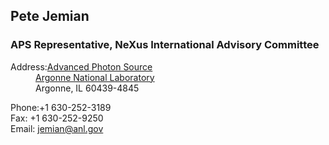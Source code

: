 ==Pete Jemian==
===APS Representative, NeXus International Advisory Committee===
;Address:[http://www.aps.anl.gov Advanced Photon Source]
:[http://www.anl.gov Argonne National Laboratory]
:Argonne, IL 60439-4845

;Phone:+1 630-252-3189
;Fax: +1 630-252-9250
;Email: [mailto:jemian@anl.gov jemian@anl.gov]